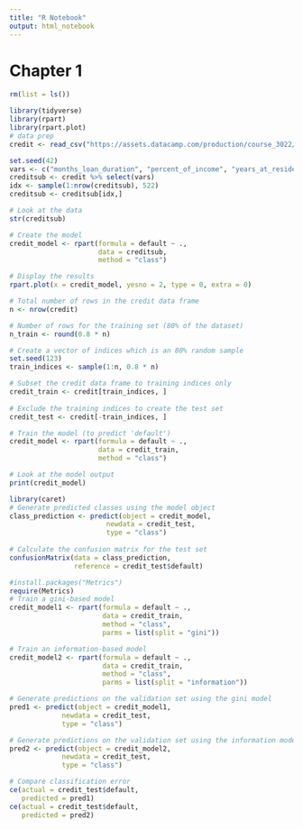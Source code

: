 ```yaml
---
title: "R Notebook"
output: html_notebook
---
```


# Chapter 1

```r
rm(list = ls())

library(tidyverse)
library(rpart)
library(rpart.plot)
# data prep
credit <- read_csv("https://assets.datacamp.com/production/course_3022/datasets/credit.csv")
```

```r
set.seed(42)
vars <- c("months_loan_duration", "percent_of_income", "years_at_residence", "age", "default")
creditsub <- credit %>% select(vars)
idx <- sample(1:nrow(creditsub), 522)
creditsub <- creditsub[idx,]
```

```r
# Look at the data
str(creditsub)

# Create the model
credit_model <- rpart(formula = default ~ ., 
                      data = creditsub, 
                      method = "class")

# Display the results
rpart.plot(x = credit_model, yesno = 2, type = 0, extra = 0)
```

```r
# Total number of rows in the credit data frame
n <- nrow(credit)

# Number of rows for the training set (80% of the dataset)
n_train <- round(0.8 * n) 

# Create a vector of indices which is an 80% random sample
set.seed(123)
train_indices <- sample(1:n, 0.8 * n)

# Subset the credit data frame to training indices only
credit_train <- credit[train_indices, ]  
  
# Exclude the training indices to create the test set
credit_test <- credit[-train_indices, ]  
```

```r
# Train the model (to predict 'default')
credit_model <- rpart(formula = default ~ ., 
                      data = credit_train, 
                      method = "class")

# Look at the model output                      
print(credit_model)
```

```r
library(caret)
# Generate predicted classes using the model object
class_prediction <- predict(object = credit_model,  
                        newdata = credit_test,   
                        type = "class")  
                            
# Calculate the confusion matrix for the test set
confusionMatrix(data = class_prediction,       
                reference = credit_test$default)  
```

```r
#install.packages("Metrics")
require(Metrics)
# Train a gini-based model
credit_model1 <- rpart(formula = default ~ ., 
                       data = credit_train, 
                       method = "class",
                       parms = list(split = "gini"))

# Train an information-based model
credit_model2 <- rpart(formula = default ~ ., 
                       data = credit_train, 
                       method = "class",
                       parms = list(split = "information"))

# Generate predictions on the validation set using the gini model
pred1 <- predict(object = credit_model1, 
             newdata = credit_test,
             type = "class")    

# Generate predictions on the validation set using the information model
pred2 <- predict(object = credit_model2, 
             newdata = credit_test,
             type = "class")

# Compare classification error
ce(actual = credit_test$default, 
   predicted = pred1)
ce(actual = credit_test$default, 
   predicted = pred2)  
```



